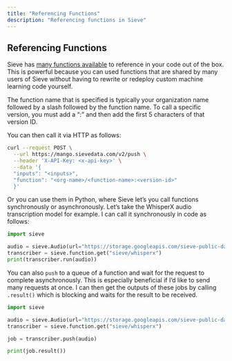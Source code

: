 ```yaml
---
title: "Referencing Functions"
description: "Referencing functions in Sieve"
---
```


## Referencing Functions

Sieve has [many functions available](https://sievedata.com/explore) to reference in your code out of the box. This is powerful because you can used functions that are shared by many users of Sieve without having to rewrite or redeploy custom machine learning code yourself.

The function name that is specified is typically your organization name followed by a slash followed by the function name. To call a specific version, you must add a “:” and then add the first 5 characters of that version ID.

You can then call it via HTTP as follows:

```bash
curl --request POST \
  --url https://mango.sievedata.com/v2/push \
  --header 'X-API-Key: <x-api-key>' \
  --data '{
  "inputs": "<inputs>",
  "function": "<org-name>/<function-name>:<version-id>"
  }'
```

Or you can use them in Python, where Sieve let’s you call functions synchronously or asynchronously. Let’s take the WhisperX audio transcription model for example. I can call it synchronously in code as follows:

```python
import sieve

audio = sieve.Audio(url="https://storage.googleapis.com/sieve-public-data/assets/audio.mp3")
transcriber = sieve.function.get("sieve/whisperx")
print(transcriber.run(audio))
```

You can also `push` to a queue of a function and wait for the request to complete asynchronously. This is especially beneficial if I’d like to send many requests at once. I can then get the outputs of these jobs by calling `.result()` which is blocking and waits for the result to be received.

```python
import sieve

audio = sieve.Audio(url="https://storage.googleapis.com/sieve-public-data/assets/audio.mp3")
transcriber = sieve.function.get("sieve/whisperx")

job = transcriber.push(audio)

print(job.result())
```
